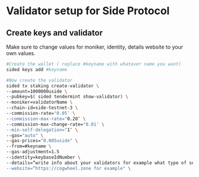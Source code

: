 
# Validator setup for Side Protocol

## Create keys and validator

<Callout type="info" emoji="🙋‍♀️">
  Make sure to change values for moniker, identity, details website to your own values.
</Callout>

```bash
#Create the wallet ( replace #keyname with whatever name you want)
sided keys add #keyname

#Now create the validator 
sided tx staking create-validator \
--amount=1000000uside \
--pubkey=$( sided tendermint show-validator) \
--moniker=validatorName \
--chain-id=side-testnet-3 \
--commission-rate="0.05″ \
--commission-max-rate="0.20″ \
--commission-max-change-rate="0.01″ \
--min-self-delegation="1″ \
--gas="auto" \
--gas-prices="0.005uside" \
--from=#keyname \
--gas-adjustment=1.5
--identity=keybaseIdNumber \
--details=“write info about your validators for example what type of service you ofer etc." \
--website=“https://cogwheel.zone for example" \
```

